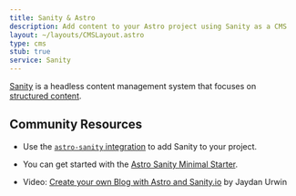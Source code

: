 ```yaml
---
title: Sanity & Astro
description: Add content to your Astro project using Sanity as a CMS
layout: ~/layouts/CMSLayout.astro
type: cms
stub: true
service: Sanity
---
```


[Sanity](http://sanity.io) is a headless content management system that focuses on [structured content](https://www.sanity.io/structured-content-platform).

## Community Resources 

- Use the [`astro-sanity` integration](https://github.com/littlesticks/astro-sanity) to add Sanity to your project.

- You can get started with the [Astro Sanity Minimal Starter](https://github.com/littlesticks/astro-sanity-minimal-starter).

- Video: [Create your own Blog with Astro and Sanity.io](https://www.youtube.com/watch?v=-jAWLTfsSQw) by Jaydan Urwin
